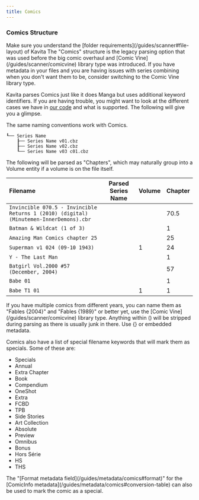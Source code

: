 ---
title: Comics
---


### Comics Structure
<Callout type="info">
	 Make sure you understand the [folder requirements](/guides/scanner#file-layout) of Kavita
</Callout>
The "Comics" structure is the legacy parsing option that was used before the big comic overhaul and [Comic Vine](/guides/scanner/comicvine) library type was introduced. If you have metadata in your files and you are having issues with series combining when you don't want them to be, consider switching to the Comic Vine library type.

Kavita parses Comics just like it does Manga but uses additional keyword identifiers. If you are having trouble, you might want to look at the different cases we have in [our code](https://github.com/Kareadita/Kavita/blob/develop/API.Tests/Parser/ComicParserTests.cs) and what is supported. The following will give you a glimpse.

The same naming conventions work with Comics.
```
┖── Series Name
    ┠── Series Name v01.cbz
    ┠── Series Name v02.cbz
    ┖── Series Name v03 c01.cbz
```



The following will be parsed as "Chapters", which may naturally group into a Volume entity if a volume is on the file itself.

| Filename                                                                               | Parsed Series Name | Volume | Chapter |
|:---------------------------------------------------------------------------------------|:------------------:|:-------|:--------|
| `Invincible 070.5 - Invincible Returns 1 (2010) (digital) (Minutemen-InnerDemons).cbr` |                    |        | 70.5    |
| `Batman & Wildcat (1 of 3)`                                                            |                    |        | 1       |
| `Amazing Man Comics chapter 25`                                                        |                    |        | 25      |
| `Superman v1 024 (09-10 1943)`                                                         |                    | 1      | 24      |
| `Y - The Last Man `                                                                    |                    |        | 1       |
| `Batgirl Vol.2000 #57 (December, 2004)`                                                |                    |        | 57      |
| `Babe 01`                                                                              |                    |        | 1       |
| `Babe T1 01`                                                                           |                    |    1    | 1       |

<Callout type="info">
	 If you have multiple comics from different years, you can name them as "Fables {2004}" and "Fables {1989}" or better yet, use the [Comic Vine](/guides/scanner/comicvine) library type.
     Anything within () will be stripped during parsing as there is usually junk in there. Use {} or embedded metadata. 
</Callout>

Comics also have a list of special filename keywords that will mark them as specials. Some of these are:
* Specials
* Annual
* Extra Chapter
* Book
* Compendium
* OneShot
* Extra
* FCBD
* TPB
* Side Stories
* Art Collection
* Absolute 
* Preview
* Omnibus
* Bonus
* Hors Série
* HS
* THS

<Callout type="info">
	 The "[Format metadata field](/guides/metadata/comics#format)" for the [ComicInfo metadata](/guides/metadata/comics#conversion-table) can also be used to mark the comic as a special.
</Callout>